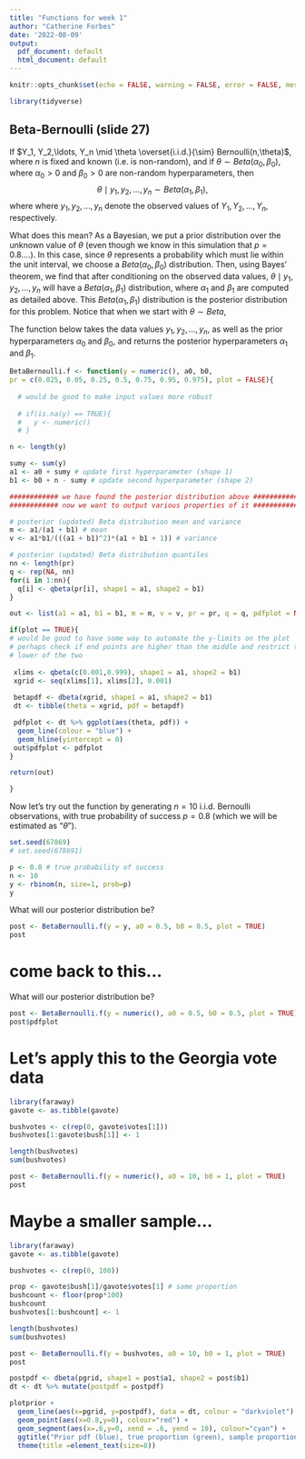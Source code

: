 ```yaml
---
title: "Functions for week 1"
author: "Catherine Forbes"
date: '2022-08-09'
output:
  pdf_document: default
  html_document: default
---
```


```r
knitr::opts_chunk$set(echo = FALSE, warning = FALSE, error = FALSE, message = FALSE, eval = TRUE, comment=NA, tidy=TRUE, tidy.opts = list(width.cutoff = 60))

library(tidyverse)
```

## Beta-Bernoulli (slide 27)

If $Y_1, Y_2,\ldots, Y_n \mid \theta \overset{i.i.d.}{\sim} Bernoulli(n,\theta)$, where $n$ is fixed and known (i.e. is non-random), and if $\theta \sim Beta(\alpha_0,\beta_0)$, where $\alpha_0>0$ and $\beta_0>0$ are non-random hyperparameters, then
$$\theta \mid y_1, y_2,\ldots, y_n \sim Beta(\alpha_1, \beta_1),$$ 
where 
\begin{align*}
\alpha_1 & = \alpha_0 + \sum_{i=1}^n y_i\\
\beta_1 & = \beta_0 + n - \sum_{i=1}^n y_i,
\end{align*}
where $y_1, y_2,\ldots, y_n$ denote the observed values of $Y_1, Y_2,\ldots, Y_n$, respectively. 


What does this mean? As a Bayesian, we put a prior distribution over the unknown value of $\theta$ (even though we know in this simulation that $p=0.8$....). In this case, since $\theta$ represents a probability which must lie within the unit interval, we choose a $Beta(\alpha_0, \beta_0)$ distribution. Then, using Bayes' theorem, we find that after conditioning on the observed data values, $\theta \mid y_1, y_2,\ldots, y_n$ will have a $Beta(\alpha_1, \beta_1)$ distribution, where $\alpha_1$ and $\beta_1$ are computed as detailed above. This $Beta(\alpha_1, \beta_1)$ distribution is the posterior distribution for this problem. Notice that when we start with $\theta \sim Beta$, 

The function below takes the data values $y_1, y_2,\ldots, y_n$, as well as the prior hyperparameters $\alpha_0$ and $\beta_0$, and returns the posterior hyperparameters $\alpha_1$ and $\beta_1$. 


```r

BetaBernoulli.f <- function(y = numeric(), a0, b0, 
pr = c(0.025, 0.05, 0.25, 0.5, 0.75, 0.95, 0.975), plot = FALSE){
  
  # would be good to make input values more robust
  
  # if(is.na(y) == TRUE){
  #   y <- numeric()
  # }

n <- length(y)

sumy <- sum(y)
a1 <- a0 + sumy # update first hyperparameter (shape 1)
b1 <- b0 + n - sumy # update second hyperparameter (shape 2)

############ we have found the posterior distribution above ############
############ now we want to output various properties of it ############

# posterior (updated) Beta distribution mean and variance
m <- a1/(a1 + b1) # mean
v <- a1*b1/(((a1 + b1)^2)*(a1 + b1 + 1)) # variance

# posterior (updated) Beta distribution quantiles 
nn <- length(pr)
q <- rep(NA, nn)
for(i in 1:nn){
  q[i] <- qbeta(pr[i], shape1 = a1, shape2 = b1)
}

out <- list(a1 = a1, b1 = b1, m = m, v = v, pr = pr, q = q, pdfplot = NA)

if(plot == TRUE){
# would be good to have some way to automate the y-limits on the plot
# perhaps check if end points are higher than the middle and restrict to the 
# lower of the two 
  
 xlims <- qbeta(c(0.001,0.999), shape1 = a1, shape2 = b1)
 xgrid <- seq(xlims[1], xlims[2], 0.001)
 
 betapdf <- dbeta(xgrid, shape1 = a1, shape2 = b1)
 dt <- tibble(theta = xgrid, pdf = betapdf)

 pdfplot <- dt %>% ggplot(aes(theta, pdf)) + 
  geom_line(colour = "blue") + 
  geom_hline(yintercept = 0) 
 out$pdfplot <- pdfplot
}

return(out)

}
```


Now let's try out the function by generating $n=10$ i.i.d. Bernoulli observations, with true probability of success $p=0.8$ (which we will be estimated as "$\theta$"). 

```r

set.seed(67869)
# set.seed(678691)

p <- 0.8 # true probability of success
n <- 10
y <- rbinom(n, size=1, prob=p)
y

```


What will our posterior distribution be?

```r
post <- BetaBernoulli.f(y = y, a0 = 0.5, b0 = 0.5, plot = TRUE)
post
```


# come back to this...

What will our posterior distribution be?

```r
post <- BetaBernoulli.f(y = numeric(), a0 = 0.5, b0 = 0.5, plot = TRUE)
post$pdfplot
```
# Let's apply this to the Georgia vote data

```r
library(faraway)
gavote <- as.tibble(gavote)

bushvotes <- c(rep(0, gavote$votes[1]))
bushvotes[1:gavote$bush[1]] <- 1

length(bushvotes)
sum(bushvotes)

post <- BetaBernoulli.f(y = numeric(), a0 = 10, b0 = 1, plot = TRUE)
post
```
# Maybe a smaller sample...

```r
library(faraway)
gavote <- as.tibble(gavote)

bushvotes <- c(rep(0, 100))

prop <- gavote$bush[1]/gavote$votes[1] # same proportion
bushcount <- floor(prop*100)
bushcount
bushvotes[1:bushcount] <- 1

length(bushvotes)
sum(bushvotes)

post <- BetaBernoulli.f(y = bushvotes, a0 = 10, b0 = 1, plot = TRUE)
post
```


```r
postpdf <- dbeta(pgrid, shape1 = post$a1, shape2 = post$b1)
dt <- dt %>% mutate(postpdf = postpdf)

plotprior + 
  geom_line(aes(x=pgrid, y=postpdf), data = dt, colour = "darkviolet") +
  geom_point(aes(x=0.8,y=0), colour="red") +
  geom_segment(aes(x=.6,y=0, xend = .6, yend = 10), colour="cyan") +
  ggtitle("Prior pdf (blue), true proportion (green), sample proportion (cyan) and Posterior pdf (violet)") +
  theme(title =element_text(size=8))

```



